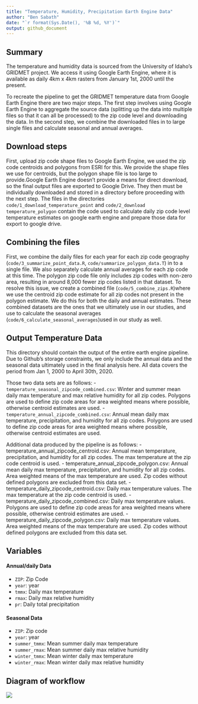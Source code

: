 ```yaml
---
title: "Temperature, Humidity, Precipitation Earth Engine Data"
author: "Ben Sabath"
date: "`r format(Sys.Date(), '%B %d, %Y')`"
output: github_document
---
```


## Summary

The temperature and humidity data is sourced from the University of Idaho's GRIDMET project. We access it
using Google Earth Engine, where it is available as daily 4km x 4km rasters from January 1st, 2000 until the present.

To recreate the pipeline to get the GRIDMET temperature data from Google Earth Engine there are 
two major steps. The first step involves using Google Earth Engine to aggregate the
source data (splitting up the data into multiple files so that it can all be processed) to the zip code level and downloading the data. In the second step, we combine the downloaded files in to large single files and calculate seasonal and annual averages. 

## Download steps

First, upload zip code shape files to Google Earth Engine, 
we used the zip code centroids 
and polygons from ESRI for this. We provide the shape files we use for centroids, but the polygon shape 
file is too large to provide.Google Earth Engine doesn't
provide a means for direct download, so the final output files are exported to Google Drive. They then
must be individually downloaded and stored in a directory before proceeding with the next step. The files in the directories `code/1_download_temperature_point` and `code/2_download temperature_polygon` contain the code used to calculate daily zip code level temperature estimates on google earth engine and prepare those data for export to google drive. 

## Combining the files

First, we combine the daily files for each year for each zip code geography
(`code/3_summarize_point_data.R`, `code/summarize_polygon_data.T`) in to a single file. We also separately
calculate annual averages for each zip code at this time. The polygon zip code file only includes zip 
codes with non-zero area, resulting in around 8,000 fewer zip codes listed in that dataset. To resolve this 
issue, we create a combined file (`code/5_combine_zips.R`)where we use the centroid zip code estimate for 
all zip codes not present in the polygon estimate. We do this for both the daily and annual estimates. 
These combined datasets are the ones that we ultimately use in our studies, and use to calculate the 
seasonal averages (`code/6_calculate_seasonal_averages`)used in our study as well.

## Output Temperature Data

This directory should contain the output of the entire earth engine pipeline. Due to Github's 
storage constraints, we only include the annual data and the seasonal data ultimately used in the final analysis here. All data covers the period from Jan 1, 2000 to April 30th, 2020.

Those two data sets are as follows:
- `temperature_seasonal_zipcode_combined.csv`: Winter and summer mean daily max temperature and max relative humidity for all zip codes. Polygons are used to define zip code areas for area weighted means where possible, otherwise centroid estimates are used.
- `temperature_annual_zipcode_combined.csv`: Annual mean daily max temperature, precipitation, and humidity for all zip codes. Polygons are used to define zip code areas for area weighted means where possible, otherwise centroid estimates are used.

Additional data produced by the pipeline is as follows:
- temperature_annual_zipcode_centroid.csv: Annual mean temperature, precipitation, and humidity for all zip codes. The max temperature at the zip code centroid is used.
- temperature_annual_zipcode_polygon.csv: Annual mean daily max temperature, precipitation, and humidity for all zip codes. Area weighted means of the max temperature are used. Zip codes without defined polygons are excluded from this data set.
- temperature_daily_zipcode_centroid.csv: Daily max temperature values. The max temperature at the zip code centroid is used.
- temperature_daily_zipcode_combined.csv: Daily max temperature values. Polygons are used to define zip code areas for area weighted means where possible, otherwise centroid estimates are used.
- temperature_daily_zipcode_polygon.csv: Daily max temperature values. Area weighted means of the max temperature are used. Zip codes without defined polygons are excluded from this data set.

## Variables

#### Annual/daily Data

- `ZIP`: Zip Code
- `year`: year
- `tmmx`: Daily max temperature
- `rmax`: Daily max relative humidity
- `pr`: Daily total precipitation

#### Seasonal Data

- `ZIP`: Zip code
- `year`: year
- `summer_tmmx`: Mean summer daily max temperature
- `summer_rmax`: Mean summer daily max relative humidity
- `winter_tmmx`: Mean winter daily max temperature
- `winter_rmax`: Mean winter daily max relative humidity

## Diagram of workflow

![](earthengine_workflow.png)


